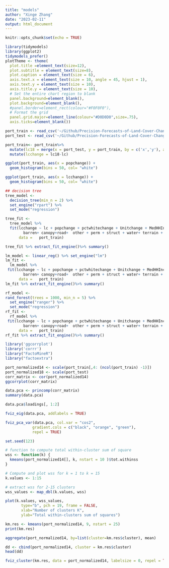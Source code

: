 ```yaml
---
title: "models"
author: "Xinge Zhang"
date: "2023-02-11"
output: html_document
---
```


```r
knitr::opts_chunk$set(echo = TRUE)
```



```r
library(tidymodels)
library(ggplot2)
tidymodels_prefer()
plotTheme <- theme(
  plot.title =element_text(size=12),
  plot.subtitle = element_text(size=8),
  plot.caption = element_text(size = 6),
  axis.text.x = element_text(size = 10, angle = 45, hjust = 1),
  axis.text.y = element_text(size = 10),
  axis.title.y = element_text(size = 10),
  # Set the entire chart region to blank
  panel.background=element_blank(),
  plot.background=element_blank(),
  #panel.border=element_rect(colour="#F0F0F0"),
  # Format the grid
  panel.grid.major=element_line(colour="#D0D0D0",size=.75),
  axis.ticks=element_blank())
```


```r
port_train <- read_csv('~/Github/Precision-Forecasts-of-Land-Cover-Change/port14.csv')
port_test <- read_csv('~/Github/Precision-Forecasts-of-Land-Cover-Change/port18.csv')
```
```r
port_train<- port_train%>%
  mutate(lc18 = merge(x = port_test, y = port_train, by = c('x','y'), all = TRUE)$lc.x) %>%
  mutate(lcchange = lc18-lc)
```

```r
ggplot(port_train, aes(x = popchange)) + 
  geom_histogram(bins = 50, col= "white")
```

```r
ggplot(port_train, aes(x = lcchange)) + 
  geom_histogram(bins = 50, col= "white")
```




```r
## decision tree
tree_model <- 
  decision_tree(min_n = 2) %>% 
  set_engine("rpart") %>% 
  set_mode("regression")

tree_fit <- 
  tree_model %>% 
  fit(lcchange ~ lc + popchange + pctwhitechange + Unitchange + MedHHIncchange +
        barren+ canopy+road+  other + perm + struct + water+ terrain + slope,
      data =   port_train)


```


```r
tree_fit %>% extract_fit_engine()%>% summary()
```

```r
lm_model <- linear_reg() %>% set_engine("lm")
lm_fit <- 
  lm_model %>% 
 fit(lcchange ~ lc + popchange + pctwhitechange + Unitchange + MedHHIncchange +
        barren+ canopy+road+  other + perm + struct + water+ terrain + slope,
      data =   port_train)
lm_fit %>% extract_fit_engine()%>% summary()
```

```r
rf_model <- 
rand_forest(trees = 1000, min_n = 5) %>% 
  set_engine("ranger") %>% 
  set_mode("regression") 
rf_fit <- 
  rf_model %>% 
 fit(lcchange ~ lc + popchange + pctwhitechange + Unitchange + MedHHIncchange +
        barren+ canopy+road+  other + perm + struct + water+ terrain + slope,
      data =   port_train)
rf_fit %>% extract_fit_engine()%>% summary()
```
```r
library('ggcorrplot')
library('corrr')
library("FactoMineR")
library("factoextra")
```

```r
port_normalized14 <- scale(port_train[,4: (ncol(port_train) -1)])
port_normalized18 <- scale(port_test)
corr_matrix <- cor(port_normalized14)
ggcorrplot(corr_matrix)
```
```r
data.pca <- princomp(corr_matrix)
summary(data.pca)
```
```r
data.pca$loadings[, 1:2]
```

```r
fviz_eig(data.pca, addlabels = TRUE)
```
```r
fviz_pca_var(data.pca, col.var = "cos2",
            gradient.cols = c("black", "orange", "green"),
            repel = TRUE)
```


```r
set.seed(123)

# function to compute total within-cluster sum of square 
wss <- function(k) {
  kmeans(port_normalized14[], k, nstart = 10 )$tot.withinss
}

# Compute and plot wss for k = 1 to k = 15
k.values <- 1:15

# extract wss for 2-15 clusters
wss_values <- map_dbl(k.values, wss)

plot(k.values, wss_values,
       type="b", pch = 19, frame = FALSE, 
       xlab="Number of clusters K",
       ylab="Total within-clusters sum of squares")
```


```r
km.res <- kmeans(port_normalized14, 9, nstart = 25)
print(km.res)
```
```r
aggregate(port_normalized14, by=list(cluster=km.res$cluster), mean)
```
```r
dd <- cbind(port_normalized14, cluster = km.res$cluster)
head(dd)
```
```r
fviz_cluster(km.res, data = port_normalized14, labelsize = 0, repel = TRUE )
```

